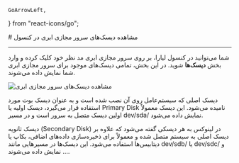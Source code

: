     GoArrowLeft,
} from "react-icons/go";


<Layout>
<Head>
<title>مستندات مشاهده دیسک‌های سرور مجازی ابری - لیارا</title>

<meta property="og:title" content="مستندات خدمات رایانش ابری لیارا" />
<meta property="og:description" content="مستندات مربوط به نحوه مشاهده دیسک‌های سرور مجازی در کنسول لیارا"  />
</Head>
# مشاهده دیسک‌های سرور مجازی ابری در کنسول


<hr className="mb-2" />

شما می‌توانید در کنسول لیارا، بر روی سرور مجازی ابری مد نظر خود کلیک کرده و وارد بخش **دیسک‌ها** شوید. در این بخش، تمامی دیسک‌های موجود برای سرور مجازی ابری شما نمایش داده می‌شوند. 


<div className="h-4" />
<img src="https://media.liara.ir/vps/see-cloud-server-disks-using-console.png" alt="مشاهده دیسک‌های سرور مجازی ابری" />
<div className="h-4" />

<Section id="what-is-primary-disk" title="دیسک اولیه چیست؟" />

دیسک اصلی که سیستم‌عامل روی آن نصب شده است و به عنوان دیسک بوت مورد استفاده قرار می‌گیرد، دیسک اولیه یا Primary Disk نامیده می‌شود. این دیسک
معمولاً اولین دیسک متصل به سرور است و در مسیر <Important>dev/sda/</Important> نمایش داده می‌شود.

<Section id="what-is-secondary-disk" title="دیسک ثانویه چیست؟" />

دیسک ثانویه (Secondary Disk) در لینوکس به هر دیسکی گفته می‌شود که علاوه بر دیسک اصلی به سیستم متصل شده و معمولاً برای ذخیره‌سازی داده‌های اضافی، بکاپ یا دیتابیس‌ها استفاده می‌شود. این دیسک‌ها در مسیرهایی مانند <Important>dev/sdb/</Important> یا <Important>dev/sdc/</Important> و ... نمایش داده می‌شوند.










</Layout>
